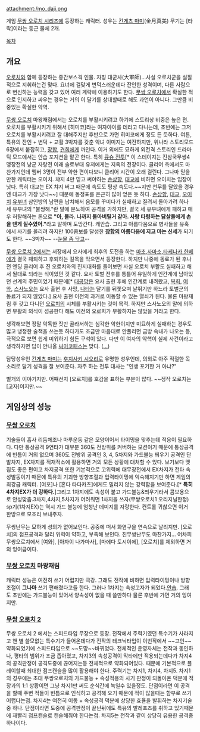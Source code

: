 attachment:/mo_daji.png

게임 [[무쌍 오로치 시리즈]]에 등장하는 캐릭터.
성우는 [[킨게츠 마미]](金月真美) 무기는 [타락]이라는 둥근 물체 2개.


[[목차]]

== 개요 ==
[[오로치]]와 함께 등장하는 중간보스격 인물. 자칭 대군사(大軍師)...사실 오로치군을 실질적으로 지휘하는건 맞다. 요녀에 걸맞게 변덕스러운데다 잔인한 성격이며, 다른 사람으로 변신하는 능력을 갖고 있어 여러 계략에 이용하기도 한다. [[무쌍 오로치]]에서 확실한 적으로 인지하고 싸우는 경우는 거의 이 달기를 상대할때로 해도 과언이 아니다. 그만큼 비중있는 확실한 악역.

[[무쌍 오로치]] 마왕재림에서는 오로치를 부활시키려고 하기에 스토리상 비중은 높은 편. 오로치를 부활시키기 위해서 [히미코]라는 여자아이를 데리고 다니는데, 초반에는 그저 오로치를 부활시키려고 잘 대해주지만 후반으로 가면 히미코에게 정도 든 듯하다. 여튼, 특유의 잔인 + 변덕 + 교활 3박자를 갖춘 악녀 이미지는 여전하지만, 위나라 스토리모드 6장에서 붙잡히고, [[장합]], [[견희]]에게 까인다. 이거 외에도 묘하게 외전격 스토리인 드라마틱 모드에서는 안습 포지션을 맡곤 한다. 특히 [http://bbs1.ruliweb.daum.net/gaia/do/ruliweb/family/895/read?articleId=3381798&objCate1=46&bbsId=G001&itemGroupId=579&sortKey=depth&pageIndex=6 큐슈 전투][* 이 스테이지는 진삼국무쌍4 맹장전의 낭군 자랑전 이래 솔로부대 유저에게는 지옥의 전장이다. 클리어 측에서도 마찬가지인데 멤버 3명이 전부 약한 편이다보니 클리어 시간이 오래 걸린다. 그나마 믿을만한 캐릭터는 오이치. 챠지 4만 믿고 써야하는 [[손상향]], [[대교]]에 비하면 오이치는 입장이 낫다. 특히 대교는 EX 챠지 버그 때문에 속도도 평상 속도다.~~지만 천무를 달았을 경우엔 대교가 가장 낫다~~] 때문에 동정표를 은근히 많이 얻은 듯 하다. [[손상향]], [[대교]], [[오이치]] [[유부녀]] 삼인방의 남편을 납치해서 음모를 꾸미다가 실패하고 질려서 돌아가려 하나 세 유부녀의 "불쌍해."란 말에 분노하여 공격을 가하지만, 결국 세 유부녀에게 패하고 매우 허탈해하는 톤으로 '''"아, 몰라. 나까지 돌아버릴거 같아. 사랑 타령하는 닭살들에게 손을 댄게 실수였어."'''라고 말하며 도망간다. 캐안습. 그리고 아름다움으로 병사들을 유혹에서 사기를 올리려 하지만 100콤보를 달성한 '''[[장합]]의 아름다움에 지고 마는 신세'''가 되기도 한다. ~~3박자~~ --[[눈물 좀 닦고]]--

[[무쌍 오로치 2]]에서는 서장에서 요사에게 최후의 도전을 하는 [[마초]],[[사마소]],[[타케나카 한베에]]가 결국 패퇴하고 후퇴하는 길목을 막으면서 등장한다. 하지만 나중에 동료가 된 후나 전 엔딩 클리어 후 진 오로치와의 진지대화를 들어보면 사실 오로치 부활도 실패하고 해서 될대로 되라는 식이었던 것 같다. 요사 토벌 전후를 통틀어 유일하게 인간계에 남아있던 선계의 주민이었기 때문에[* [[태공망]]은 요사 출현 후에 인간계로 내려왔고, [[복희]], [[여와]], [[스사노오]]는 요사 출현 후 사망, [[나타]]는 달기를 뒤쫓으며 날뛰기만 하느라 토벌군의 동료가 되지 않았다.] 요사 출현 이전의 과거로 이동할 수 있는 열쇠가 된다. 물론 마왕재림 후 갖고 다니던 [[오로치]]의 시체를 부활시키는 것이 목적. 하지만 스사노오의 말에 의하면 부활의 의식이 성공한다 해도 이전의 오로치가 부활하지는 않았을 거라고 한다. 

생각해보면 정말 악독한 짓만 골라서하는 심각한 악한이지만 미묘하게 실패하는 경우도 많고 냉정한 술책을 쓰는듯 하다가도 조금만 마음대로 안풀리면 금방 속내가 나오는 등, 극적으로 보면 쉽게 미워하기 힘든 구석이 있다. 다만 이 여자의 악핵이 실제 사건이라고 생각하자면 답이 안나올 [[싸이코패스]]는 맞다. ([[...]])

담당성우인 [[킨게츠 마미]]는 [[후지사키 시오리]]로 유명한 성우인데, 의외로 아주 적절한 목소리로 달기 성격을 잘 보여준다. 자주 하는 전투 대사는 "인생 포기한 거 아냐?"

별개의 이야기지만. 어쨰선지 [오로치]를 호감을 표하는 부분이 많다. ~~정작 오로치는 [고자]이지만.~~

== 게임상의 성능 ==

=== [[무쌍 오로치]] ===
기술들이 흡사 리듬체조나 마루운동 같은 모양이어서 타이밍을 맞추는데 적응이 필요하다. 다만 통상공격 9연타가 대부분 360도 전방위를 커버하는 모션이기 때문에 통상공격에 빈틈이 거의 없으며 360도 전방위 공격인 3, 4, 5차지와 가드불능 띄우기 공격인 단발차지, EX차지를 적재적소에 활용하면 거의 모든 상황에 대처할 수 있다. 보기보다 맷집도 좋은 편이고 차지공격 또한 기본적으로 고위력에 대무장전에서 EX차지가 전타 속성발동이기 때문에 특유의 기괴한 방향조절과 입력타이밍에 익숙해지기만 하면 게임의 최강급 캐릭터. [여포]나 [혼다 타다카츠]에게도 밀리지 않는 강력함을 보여준다.[* '''특히 4차지EX가 더 강하다.''']그리고 1차지에도 속성이 붙고 가드불능&띄우기라서 콤보용으로 안성맞춤.3차지,4차지,5차지가 어려워면 1차지을 쓰자(무쌍오로치1 오리지널한정) sp기(1차지EX)는 역시 가드 불능에 엄청난 데미지를 자랑한다. 컨트롤 귀찮으면 이거 한방으로 모조리 보내주자.

무쌍난무는 묘하게 성의가 없어보인다. 공중에 떠서 화염구을 연속으로 날리지만. [오로치]의 점프공격과 달리 위력이 약하고, 부족해 보인다. 진무쌍난무도 마찬가지... 어차피 무쌍오로치에서 [여와], [아자이 나가마사], [마에다 토시이에], [오로치]를 제외하면 거의 잉여급이다.

=== [[무쌍 오로치]] 마왕재림 ===
캐릭터 성능은 여전히 쓰기 어렵지만 극강. 그래도 전작에 비하면 입력타이밍이나 방향조절이 '''그나마''' 쓰기 편해졌다고들 한다. 그러나 1차지는 속성고자가 되었다.[[안습]]. 그래도 초반에는 가드불능이 있어서 양속성이 없을 때 쓸만하다 물론 후반에 가면 거의 잉여지만.

=== [[무쌍 오로치 2]] ===
무쌍 오로치 2 에서는 스피드타입 무장으로 등장. 전작에서 주력기였던 특수기가 사라지고 왠 별 쓸모없는 특수기가 들어온데다가 전작의 테크닉타입이 이번작에서 ~~고인~~약화되었기에 스피드타입으로 ~~도망~~바뀌었다.
전체적인 운영자체는 전작과 동인하나, 평타의 범위가 조금 좁아졌고, 차지3의 속성공격이 막타에만 적용되는데다가 차지4의 공격판정이 공격도중에 끊어지는등 전체적으로 약화되어있다. 때문에 기본적으로 플레이할때 최대한 점프캔슬을 많이 활용해야 한다.
주력기는 차지1, 차지4, 차지5.
차지1의 경우에는 초대 무쌍오로치의 가드불능 + 속성적용의 사기 판정이 되돌아온 덕분에 적장과의 1:1 상황이면 그냥 차지1만 써도 순식간에 녹일수 있을정도. 단점이라면 이 공격을 할때 주변 적들이 빈틈으로 인식하고 공격해 오기 때문에 적이 많을때는 함부로 쓰기 어렵다는점.
차지4는 여전히 이동 + 속성공격 덕분에 상당한 효율을 발휘하는 차지기술중 하나. 단점이라면 도중에 공격판정이 끝난뒤에도 특유의 발레포즈를 취하고 있기때문에 재빨리 점프캔슬로 캔슬해줘야 한다는점.
차지5는 전작과 같이 상당히 유용한 공격중 하나이다.
